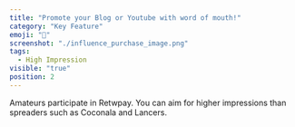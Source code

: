 ---
title: "Promote your Blog or Youtube with word of mouth!"
category: "Key Feature"
emoji: "📓"
screenshot: "./influence_purchase_image.png"
tags:
  - High Impression
visible: "true"
position: 2
---

Amateurs participate in Retwpay. You can aim for higher impressions than spreaders such as Coconala and Lancers.